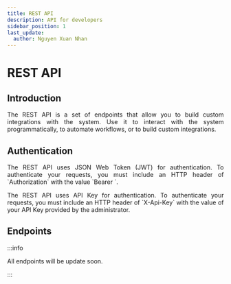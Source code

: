 ```yaml
---
title: REST API
description: API for developers
sidebar_position: 1
last_update:
  author: Nguyen Xuan Nhan
---
```



# REST API

## Introduction

<p align="justify">
  The REST API is a set of endpoints that allow you to build custom integrations
  with the system. Use it to interact with the system programmatically, to
  automate workflows, or to build custom integrations.
</p>

## Authentication

<Tabs>
  <TabItem value="Bearer Token" lable="Bearer Token" default>
    <p align="justify">
      The REST API uses JSON Web Token (JWT) for authentication. To authenticate
      your requests, you must include an HTTP header of `Authorization` with the
      value `Bearer <token>`.
    </p>
  </TabItem>
  <TabItem value="API Key" lable="API Key">
    <p align="justify">
      The REST API uses API Key for authentication. To authenticate your
      requests, you must include an HTTP header of `X-Api-Key` with the value
      of your API Key provided by the administrator.
    </p>
  </TabItem>
</Tabs>

## Endpoints

:::info

All endpoints will be update soon.

:::
